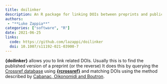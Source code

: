 ```yaml
---
title: doilinker
description: An R package for linking DOIs between preprints and publications
authors:
 - "**Luke Zappia**"
categories: ["software", "R"]
date: 2021-06-25
links:
  code: https://github.com/lazappi/doilinker
  doi: 10.1007/s11192-021-03900-7
---
```


**{doilinker}** allows you to link related DOIs.
Usually this is to find the published version of a preprint (or the reverse)
 It does this by querying the [Crossref database](https://www.crossref.org/) using [**{rcrossref}**](https://github.com/ropensci/rcrossref) and matching DOIs using the method described by [Cabanac, Oikonomidi and Boutron](https://doi.org/10.1007/s11192-021-03900-7).
